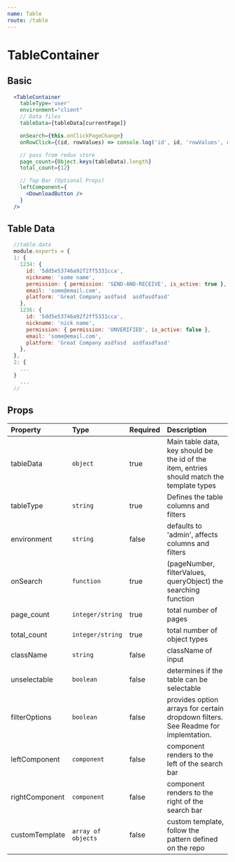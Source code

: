 ```yaml
---
name: Table
route: /table
---
```


# TableContainer


## Basic
<TableContainer />

```jsx
  <TableContainer
    tableType='user'
    environment="client"
    // Data files
    tableData={tableData[currentPage]}

    onSearch={this.onClickPageChange}
    onRowClick={(id, rowValues) => console.log('id', id, 'rowValues', rowValues)}

    // pass from redux store
    page_count={Object.keys(tableData).length}
    total_count={12}

    // Top Bar (Optional Props)
    leftComponent={
      <DownloadButton />
    }
  />
```

## Table Data

```jsx
  //table.data
  module.exports = {
  1: {
    1234: {
      id: '5dd5e53746a92f2ff5331cca',
      nickname: 'some name',
      permission: { permission: 'SEND-AND-RECEIVE', is_active: true },
      email: 'some@email.com',
      platform: 'Great Company asdfasd  asdfasdfasd'
    },
    1236: {
      id: '5dd5e53746a92f2ff5331cca',
      nickname: 'nick name',
      permission: { permission: 'UNVERIFIED', is_active: false },
      email: 'some@email.com',
      platform: 'Great Company asdfasd  asdfasdfasd'
    },
  },
  2: {
    ...
  }
    ...
  //
```

## Props

| Property       | Type               | Required | Description |
| :-------       | :---               | :------- | :---------- |
| tableData      | `object`           | true     | Main table data, key should be the id of the item, entries should match the template types |
| tableType      | `string`           | true     | Defines the table columns and filters |
| environment    | `string`           | false    | defaults to 'admin', affects columns and filters |
| onSearch       | `function`         | true     | (pageNumber, filterValues, queryObject) the searching function |
| page_count     | `integer/string`   | true     | total number of pages |
| total_count    | `integer/string`   | true     | total number of object types |
| className      | `string`           | false    | className of input |
| unselectable   | `boolean`          | false    | determines if the table can be selectable |
| filterOptions  | `boolean`          | false    | provides option arrays for certain dropdown filters. See Readme for implemtation. |
| leftComponent  | `component`        | false    | component renders to the left of the search bar
| rightComponent | `component`        | false    | component renders to the right of the search bar
| customTemplate | `array of objects` | false    | custom template, follow the pattern defined on the repo
